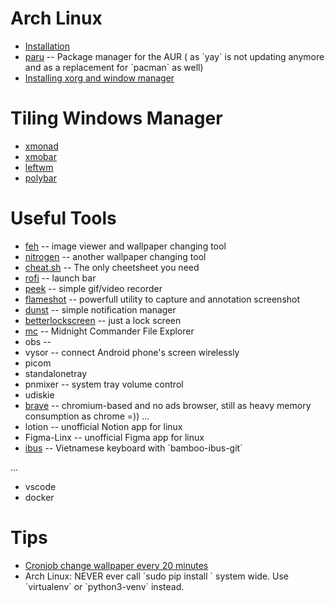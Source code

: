 = Arch Linux =

* [[Installation]]
* [[paru]] -- Package manager for the AUR ( as `yay` is not updating anymore and as a replacement for `pacman` as well)
* [[Installing xorg and window manager]]

= Tiling Windows Manager =

* [[xmonad|xmonad]]
* [[xmobar]]
* [[leftwm]]
* [[polybar]]

= Useful Tools =

* [[feh]] -- image viewer and wallpaper changing tool
* [[nitrogen]] -- another wallpaper changing tool
* [[cheat.sh]] -- The only cheetsheet you need
* [[rofi]] -- launch bar
* [[peek]] -- simple gif/video recorder
* [[flameshot]] -- powerfull utility to capture and annotation screenshot
* [[dunst]] -- simple notification manager
* [[betterlockscreen]] -- just a lock screen
* [[mc]] -- Midnight Commander File Explorer
* obs --
* vysor -- connect Android phone's screen wirelessly
* picom
* standalonetray
* pnmixer -- system tray volume control
* udiskie
* [[brave]] -- chromium-based and no ads browser, still as heavy memory consumption as chrome =)) ...
* lotion -- unofficial Notion app for linux
* Figma-Linx -- unofficial Figma app for linux
* [[ibus]] -- Vietnamese keyboard with `bamboo-ibus-git`

...

* vscode
* docker

= Tips =

* [[Cronjob change wallpaper every 20 minutes]]
* Arch Linux: NEVER ever call `sudo pip install <packages>` system wide. Use `virtualenv` or `python3-venv` instead.
